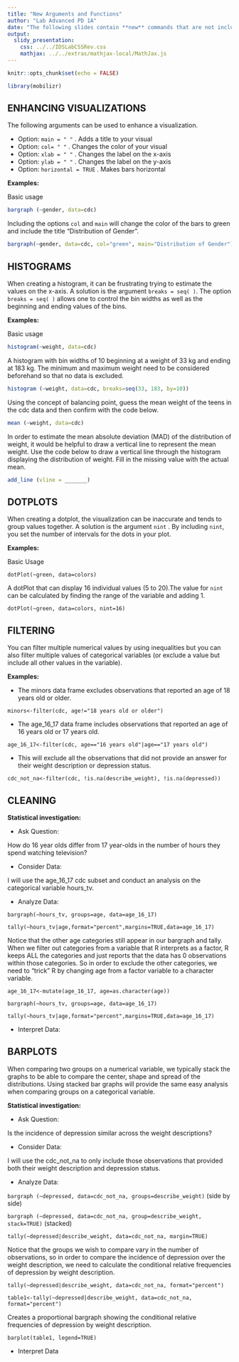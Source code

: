 ```yaml
---
title: "New Arguments and Functions"
author: "Lab Advanced PD 1A"
date: "The following slides contain **new** commands that are not included in the RStudio codes and functions handout."
output: 
  slidy_presentation: 
    css: ../../IDSLabCSSRev.css
    mathjax: ../../extras/mathjax-local/MathJax.js
---
```


```r
knitr::opts_chunk$set(echo = FALSE)
```

```r
library(mobilizr)
```

## ENHANCING VISUALIZATIONS

The following arguments can be used to enhance a visualization.

* Option:  `main = " "` .  Adds a title to your visual  
* Option:  `col= " "` . Changes the color of your visual
* Option:  `xlab = " "` .  Changes the label on the x-axis  
* Option:  `ylab = " "` . Changes the label on the y-axis  
* Option:  `horizontal = TRUE` . Makes bars horizontal 

**Examples:**  

Basic usage  

```r
bargraph (~gender, data=cdc)
```

Including the options `col` and `main` will change the color of the bars to green and include the title "Distribution of Gender".

```r
bargraph(~gender, data=cdc, col="green", main="Distribution of Gender")
```


## HISTOGRAMS

When creating a histogram, it can be frustrating trying to estimate the values on the x-axis. A solution is the argument `breaks = seq( )`.  The option  `breaks = seq( )`  allows one to control the bin widths as well as the beginning and ending values of the bins.  

**Examples:**  

Basic usage 

```r
histogram(~weight, data=cdc)
```

A histogram with bin widths of 10 beginning at a weight of 33 kg and ending at 183 kg. The minimum and maximum weight need to be considered beforehand so that no data is excluded.  

```r
histogram (~weight, data=cdc, breaks=seq(33, 183, by=10))
```

Using the concept of balancing point, guess the mean weight of the teens in the cdc data and then confirm with the code below.  

```r
mean (~weight, data=cdc)
``` 
    
In order to estimate the mean absolute deviation (MAD) of the distribution of weight, it would be helpful to draw a vertical line to represent the mean weight. Use the code below to draw a vertical line through the histogram displaying the distribution of weight. Fill in the missing value with the actual mean.  

```r
add_line (vline = _______)
``` 

## DOTPLOTS  

When creating a dotplot, the visualization can be inaccurate and tends to group values together. A solution is the argument `nint` . By including `nint`, you set the number of intervals for the dots in your plot.  

**Examples:** 

Basic Usage  

`dotPlot(~green, data=colors)`  

A dotPlot that can display 16 individual values (5 to 20).The value for `nint` can be calculated by finding the range of the variable and adding 1.  

`dotPlot(~green, data=colors, nint=16)` 

## FILTERING 

You can filter multiple numerical values by using inequalities but you can also filter multiple values of categorical variables (or exclude a value but include all other values in the variable).  

**Examples:**  

* The minors data frame excludes observations that reported an age of 18 years old or older.  

`minors<-filter(cdc, age!="18 years old or older")`  

* The age_16_17 data frame includes observations that reported an age of 16 years old or 17 years old.    

`age_16_17<-filter(cdc, age=="16 years old"|age=="17 years old")`  

* This will exclude all the observations that did not provide an answer for their weight description or depression status.  

`cdc_not_na<-filter(cdc, !is.na(describe_weight), !is.na(depressed))`  

## CLEANING  

**Statistical investigation:**

* Ask Question:  

How do 16 year olds differ from 17 year-olds in the number of hours they spend watching television?   

* Consider Data:  

I will use the age_16_17 cdc subset and conduct an analysis on the categorical variable hours_tv.

* Analyze Data:  

`bargraph(~hours_tv, groups=age, data=age_16_17)`  

`tally(~hours_tv|age,format="percent",margins=TRUE,data=age_16_17)`  

Notice that the other age categories still appear in our bargraph and tally. When we filter out categories from a variable that R interprets as a factor, R keeps ALL the categories and just reports that the data has 0 observations within those categories. So in order to exclude the other categories, we need to “trick” R by changing age from a factor variable to a character variable.  

`age_16_17<-mutate(age_16_17, age=as.character(age))`  

`bargraph(~hours_tv, groups=age, data=age_16_17)`  

`tally(~hours_tv|age,format="percent",margins=TRUE,data=age_16_17)`  

* Interpret Data:

## BARPLOTS  

When comparing two groups on a numerical variable, we typically stack the graphs to be able to compare the center, shape and spread of the distributions. Using stacked bar graphs will provide the same easy analysis when comparing groups on a categorical variable.  

**Statistical investigation:**  

* Ask Question:  

Is the incidence of depression similar across the weight descriptions?  

* Consider Data:  

I will use the cdc_not_na to only include those observations that provided both their weight description and depression status.  

* Analyze Data:  

`bargraph (~depressed, data=cdc_not_na, groups=describe_weight)` (side by side)  

`bargraph (~depressed, data=cdc_not_na, group=describe_weight, stack=TRUE)` (stacked)  

`tally(~depressed|describe_weight, data=cdc_not_na, margin=TRUE)`  

Notice that the groups we wish to compare vary in the number of observations, so in order to compare the incidence of depression over the weight description, we need to calculate the conditional relative frequencies of depression by weight description.  

`tally(~depressed|describe_weight, data=cdc_not_na, format="percent")`  

`table1<-tally(~depressed|describe_weight, data=cdc_not_na, format="percent")`   

Creates a proportional bargraph showing  the conditional relative frequencies of depression by weight description.  

`barplot(table1, legend=TRUE)`  

* Interpret Data 